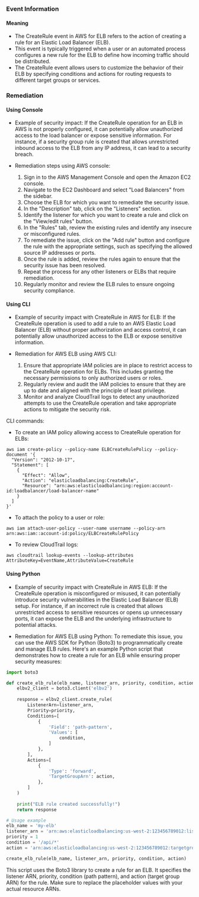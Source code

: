 
### Event Information

#### Meaning

- The CreateRule event in AWS for ELB refers to the action of creating a rule for an Elastic Load Balancer (ELB).
- This event is typically triggered when a user or an automated process configures a new rule for the ELB to define how incoming traffic should be distributed.
- The CreateRule event allows users to customize the behavior of their ELB by specifying conditions and actions for routing requests to different target groups or services.

### Remediation

#### Using Console

- Example of security impact: If the CreateRule operation for an ELB in AWS is not properly configured, it can potentially allow unauthorized access to the load balancer or expose sensitive information. For instance, if a security group rule is created that allows unrestricted inbound access to the ELB from any IP address, it can lead to a security breach.

- Remediation steps using AWS console:
  1. Sign in to the AWS Management Console and open the Amazon EC2 console.
  2. Navigate to the EC2 Dashboard and select "Load Balancers" from the sidebar.
  3. Choose the ELB for which you want to remediate the security issue.
  4. In the "Description" tab, click on the "Listeners" section.
  5. Identify the listener for which you want to create a rule and click on the "View/edit rules" button.
  6. In the "Rules" tab, review the existing rules and identify any insecure or misconfigured rules.
  7. To remediate the issue, click on the "Add rule" button and configure the rule with the appropriate settings, such as specifying the allowed source IP addresses or ports.
  8. Once the rule is added, review the rules again to ensure that the security issue has been resolved.
  9. Repeat the process for any other listeners or ELBs that require remediation.
  10. Regularly monitor and review the ELB rules to ensure ongoing security compliance.

#### Using CLI

- Example of security impact with CreateRule in AWS for ELB: If the CreateRule operation is used to add a rule to an AWS Elastic Load Balancer (ELB) without proper authorization and access control, it can potentially allow unauthorized access to the ELB or expose sensitive information.

- Remediation for AWS ELB using AWS CLI:
  1. Ensure that appropriate IAM policies are in place to restrict access to the CreateRule operation for ELBs. This includes granting the necessary permissions to only authorized users or roles.
  2. Regularly review and audit the IAM policies to ensure that they are up to date and aligned with the principle of least privilege.
  3. Monitor and analyze CloudTrail logs to detect any unauthorized attempts to use the CreateRule operation and take appropriate actions to mitigate the security risk.

CLI commands:
- To create an IAM policy allowing access to CreateRule operation for ELBs:
```
aws iam create-policy --policy-name ELBCreateRulePolicy --policy-document '{
  "Version": "2012-10-17",
  "Statement": [
    {
      "Effect": "Allow",
      "Action": "elasticloadbalancing:CreateRule",
      "Resource": "arn:aws:elasticloadbalancing:region:account-id:loadbalancer/load-balancer-name"
    }
  ]
}'
```

- To attach the policy to a user or role:
```
aws iam attach-user-policy --user-name username --policy-arn arn:aws:iam::account-id:policy/ELBCreateRulePolicy
```

- To review CloudTrail logs:
```
aws cloudtrail lookup-events --lookup-attributes AttributeKey=EventName,AttributeValue=CreateRule
```

#### Using Python

- Example of security impact with CreateRule in AWS ELB: If the CreateRule operation is misconfigured or misused, it can potentially introduce security vulnerabilities in the Elastic Load Balancer (ELB) setup. For instance, if an incorrect rule is created that allows unrestricted access to sensitive resources or opens up unnecessary ports, it can expose the ELB and the underlying infrastructure to potential attacks.

- Remediation for AWS ELB using Python: To remediate this issue, you can use the AWS SDK for Python (Boto3) to programmatically create and manage ELB rules. Here's an example Python script that demonstrates how to create a rule for an ELB while ensuring proper security measures:

```python
import boto3

def create_elb_rule(elb_name, listener_arn, priority, condition, action):
    elbv2_client = boto3.client('elbv2')
    
    response = elbv2_client.create_rule(
        ListenerArn=listener_arn,
        Priority=priority,
        Conditions=[
            {
                'Field': 'path-pattern',
                'Values': [
                    condition,
                ]
            },
        ],
        Actions=[
            {
                'Type': 'forward',
                'TargetGroupArn': action,
            },
        ]
    )
    
    print("ELB rule created successfully!")
    return response

# Usage example
elb_name = 'my-elb'
listener_arn = 'arn:aws:elasticloadbalancing:us-west-2:123456789012:listener/app/my-elb/1234567890abcdef/1234567890abcdef'
priority = 1
condition = '/api/*'
action = 'arn:aws:elasticloadbalancing:us-west-2:123456789012:targetgroup/my-target-group/1234567890abcdef'

create_elb_rule(elb_name, listener_arn, priority, condition, action)
```

This script uses the Boto3 library to create a rule for an ELB. It specifies the listener ARN, priority, condition (path pattern), and action (target group ARN) for the rule. Make sure to replace the placeholder values with your actual resource ARNs.

